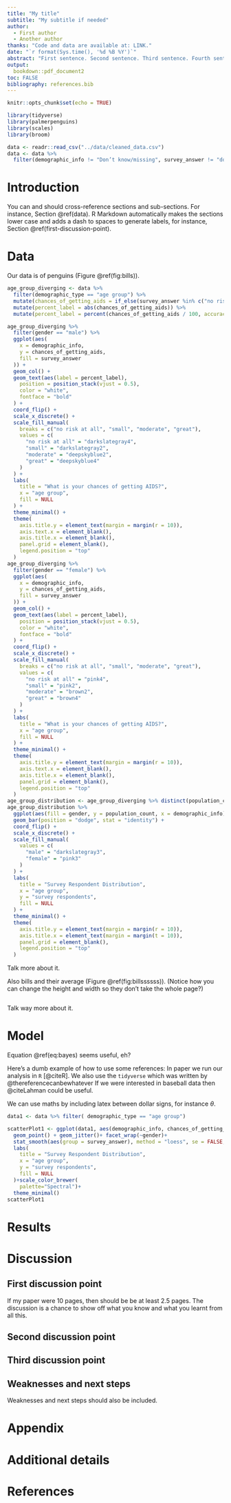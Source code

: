 ```yaml
---
title: "My title"
subtitle: "My subtitle if needed"
author: 
  - First author
  - Another author
thanks: "Code and data are available at: LINK."
date: "`r format(Sys.time(), '%d %B %Y')`"
abstract: "First sentence. Second sentence. Third sentence. Fourth sentence."
output:
  bookdown::pdf_document2
toc: FALSE
bibliography: references.bib
---
```


```r
knitr::opts_chunk$set(echo = TRUE)

library(tidyverse)
library(palmerpenguins)
library(scales)
library(broom)

data <- readr::read_csv("../data/cleaned_data.csv")
data <- data %>%
  filter(demographic_info != "Don’t know/missing", survey_answer != "don't know")
```

# Introduction

You can and should cross-reference sections and sub-sections. For instance, Section \@ref(data). R Markdown automatically makes the sections lower case and adds a dash to spaces to generate labels, for instance, Section \@ref(first-discussion-point). 



# Data

Our data is of penguins (Figure \@ref(fig:bills)).

```r
age_group_diverging <- data %>%
  filter(demographic_type == "age group") %>%
  mutate(chances_of_getting_aids = if_else(survey_answer %in% c("no risk at all", "small"), -chances_of_getting_aids, chances_of_getting_aids)) %>%
  mutate(percent_label = abs(chances_of_getting_aids)) %>%
  mutate(percent_label = percent(chances_of_getting_aids / 100, accuracy = 1))

age_group_diverging %>%
  filter(gender == "male") %>%
  ggplot(aes(
    x = demographic_info,
    y = chances_of_getting_aids,
    fill = survey_answer
  )) +
  geom_col() +
  geom_text(aes(label = percent_label),
    position = position_stack(vjust = 0.5),
    color = "white",
    fontface = "bold"
  ) +
  coord_flip() +
  scale_x_discrete() +
  scale_fill_manual(
    breaks = c("no risk at all", "small", "moderate", "great"),
    values = c(
      "no risk at all" = "darkslategray4",
      "small" = "darkslategray2",
      "moderate" = "deepskyblue2",
      "great" = "deepskyblue4"
    )
  ) +
  labs(
    title = "What is your chances of getting AIDS?",
    x = "age group",
    fill = NULL
  ) +
  theme_minimal() +
  theme(
    axis.title.y = element_text(margin = margin(r = 10)),
    axis.text.x = element_blank(),
    axis.title.x = element_blank(),
    panel.grid = element_blank(),
    legend.position = "top"
  )
age_group_diverging %>%
  filter(gender == "female") %>%
  ggplot(aes(
    x = demographic_info,
    y = chances_of_getting_aids,
    fill = survey_answer
  )) +
  geom_col() +
  geom_text(aes(label = percent_label),
    position = position_stack(vjust = 0.5),
    color = "white",
    fontface = "bold"
  ) +
  coord_flip() +
  scale_x_discrete() +
  scale_fill_manual(
    breaks = c("no risk at all", "small", "moderate", "great"),
    values = c(
      "no risk at all" = "pink4",
      "small" = "pink2",
      "moderate" = "brown2",
      "great" = "brown4"
    )
  ) +
  labs(
    title = "What is your chances of getting AIDS?",
    x = "age group",
    fill = NULL
  ) +
  theme_minimal() +
  theme(
    axis.title.y = element_text(margin = margin(r = 10)),
    axis.text.x = element_blank(),
    axis.title.x = element_blank(),
    panel.grid = element_blank(),
    legend.position = "top"
  )
age_group_distribution <- age_group_diverging %>% distinct(population_count, .keep_all = TRUE)
age_group_distribution %>% 
  ggplot(aes(fill = gender, y = population_count, x = demographic_info)) +
  geom_bar(position = "dodge", stat = "identity") +
  coord_flip() +
  scale_x_discrete() +
  scale_fill_manual(
    values = c(
      "male" = "darkslategray3",
      "female" = "pink3"
    )
  ) +
  labs(
    title = "Survey Respondent Distribution",
    x = "age group",
    y = "survey respondents",
    fill = NULL
  ) +
  theme_minimal() +
  theme(
    axis.title.y = element_text(margin = margin(r = 10)),
    axis.title.x = element_text(margin = margin(t = 10)),
    panel.grid = element_blank(),
    legend.position = "top"
  )

```

Talk more about it.

Also bills and their average (Figure \@ref(fig:billssssss)). (Notice how you can change the height and width so they don't take the whole page?)

```r

```

Talk way more about it. 



# Model

\begin{equation}
Pr(\theta | y) = \frac{Pr(y | \theta) Pr(\theta)}{Pr(y)}  (\#eq:bayes)
\end{equation}

Equation \@ref(eq:bayes) seems useful, eh?

Here's a dumb example of how to use some references: In paper we run our analysis in `R` [@citeR]. We also use the `tidyverse` which was written by @thereferencecanbewhatever If we were interested in baseball data then @citeLahman could be useful. 

We can use maths by including latex between dollar signs, for instance $\theta$.

```r
data1 <- data %>% filter( demographic_type == "age group")

scatterPlot1 <- ggplot(data1, aes(demographic_info, chances_of_getting_aids, color = survey_answer)) +
  geom_point() + geom_jitter()+ facet_wrap(~gender)+
  stat_smooth(aes(group = survey_answer), method = "loess", se = FALSE, lty='dashed') +
  labs(
    title = "Survey Respondent Distribution",
    x = "age group",
    y = "survey respondents",
    fill = NULL
  )+scale_color_brewer(
    palette="Spectral")+
  theme_minimal()
scatterPlot1
```
# Results

# Discussion

## First discussion point

If my paper were 10 pages, then should be be at least 2.5 pages. The discussion is a chance to show off what you know and what you learnt from all this. 

## Second discussion point

## Third discussion point

## Weaknesses and next steps

Weaknesses and next steps should also be included.

\newpage

\appendix

# Appendix {-}


# Additional details


\newpage


# References
